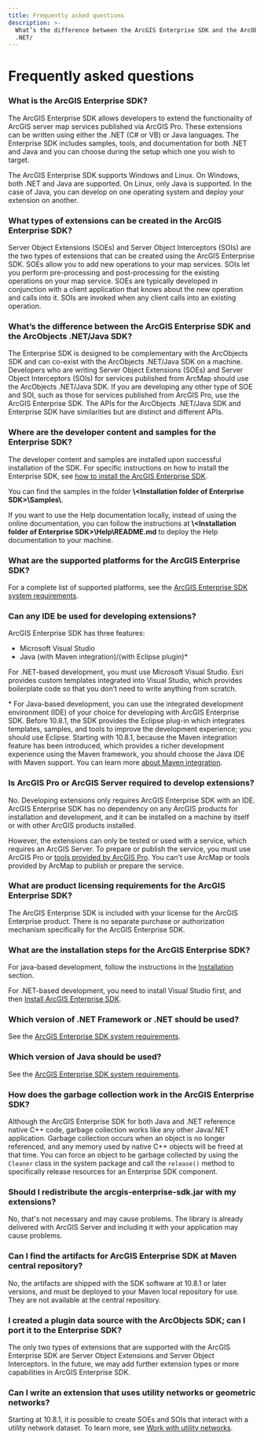 ```yaml
---
title: Frequently asked questions
description: >-
  What’s the difference between the ArcGIS Enterprise SDK and the ArcObjects
  .NET/
---
```


# Frequently asked questions


### What is the ArcGIS Enterprise SDK?

The ArcGIS Enterprise SDK allows developers to extend the functionality of ArcGIS server map services published via ArcGIS Pro. These extensions can be written using either the .NET (C# or VB) or Java languages. The Enterprise SDK includes samples, tools, and documentation for both .NET and Java and you can choose during the setup which one you wish to target.

The ArcGIS Enterprise SDK supports Windows and Linux. On Windows, both .NET and Java are supported. On Linux, only Java is supported. In the case of Java, you can develop on one operating system and deploy your extension on another.

### What types of extensions can be created in the ArcGIS Enterprise SDK?

Server Object Extensions (SOEs) and Server Object Interceptors (SOIs) are the two types of extensions that can be created using the ArcGIS Enterprise SDK. SOEs allow you to add new operations to your map services. SOIs let you perform pre-processing and post-processing for the existing operations on your map service. SOEs are typically developed in conjunction with a client application that knows about the new operation and calls into it. SOIs are invoked when any client calls into an existing operation.

### What’s the difference between the ArcGIS Enterprise SDK and the ArcObjects .NET/Java SDK?

The Enterprise SDK is designed to be complementary with the ArcObjects SDK and can co-exist with the ArcObjects .NET/Java SDK on a machine. Developers who are writing Server Object Extensions (SOEs) and Server Object Interceptors (SOIs) for services published from ArcMap should use the ArcObjects .NET/Java SDK. If you are developing any other type of SOE and SOI, such as those for services published from ArcGIS Pro, use the ArcGIS Enterprise SDK. The APIs for the ArcObjects .NET/Java SDK and Enterprise SDK have similarities but are distinct and different APIs.

### Where are the developer content and samples for the Enterprise SDK?

The developer content and samples are installed upon successful installation of the SDK. For specific instructions on how to install the Enterprise SDK, see [how to install the ArcGIS Enterprise SDK](../install-arcgis-enterprise-sdk-java/). 

You can find the samples in the folder **\\&lt;Installation folder of Enterprise SDK>\\Samples\\**.

If you want to use the Help documentation locally, instead of using the online documentation, you can follow the instructions at **\\&lt;Installation folder of Enterprise SDK>\\Help\\README.md** to deploy the Help documentation to your machine.

### What are the supported platforms for the ArcGIS Enterprise SDK?

For a complete list of supported platforms, see the [ArcGIS Enterprise SDK system requirements](https://enterprise.arcgis.com/en/system-requirements/latest/windows/arcgis-enterprise-sdk-system-requirements.htm).

### Can any IDE be used for developing extensions?

ArcGIS Enterprise SDK has three features:

-   Microsoft Visual Studio
-   Java (with Maven integration)/(with Eclipse plugin)*

For .NET-based development, you must use Microsoft Visual Studio. Esri provides custom templates integrated into Visual Studio, which provides boilerplate code so that you don’t need to write anything from scratch.

\* For Java-based development, you can use the integrated development environment (IDE) of your choice for developing with ArcGIS Enterprise SDK. Before 10.8.1, the SDK provides the Eclipse plug-in which integrates templates, samples, and tools to improve the development experience; you should use Eclipse. Starting with 10.8.1, because the Maven integration feature has been introduced, which provides a richer development experience using the Maven framework, you should choose the Java IDE with Maven support. You can learn more [about Maven integration](../../java/about-maven-integration/).

### Is ArcGIS Pro or ArcGIS Server required to develop extensions?

No. Developing extensions only requires ArcGIS Enterprise SDK with an IDE. ArcGIS Enterprise SDK has no dependency on any ArcGIS products for installation and development, and it can be installed on a machine by itself or with other ArcGIS products installed. 

However, the extensions can only be tested or used with a service, which requires an ArcGIS Server. To prepare or publish the service, you must use ArcGIS Pro or [tools provided by ArcGIS Pro](https://pro.arcgis.com/en/pro-app/tool-reference/server/an-overview-of-the-publishing-toolset.htm). You can't use ArcMap or tools provided by ArcMap to publish or prepare the service.

### What are product licensing requirements for the ArcGIS Enterprise SDK?

The ArcGIS Enterprise SDK is included with your license for the ArcGIS Enterprise product. There is no separate purchase or authorization mechanism specifically for the ArcGIS Enterprise SDK.

### What are the installation steps for the ArcGIS Enterprise SDK?

For java-based development, follow the instructions in the [Installation](../../java/installation-java/) section.

For .NET-based development, you need to install Visual Studio first, and then [Install ArcGIS Enterprise SDK](../../net/installation-net/).

### Which version of .NET Framework or .NET should be used?

See the [ArcGIS Enterprise SDK system requirements](https://enterprise.arcgis.com/en/system-requirements/latest/windows/arcgis-enterprise-sdk-system-requirements.htm).

### Which version of Java should be used?

See the [ArcGIS Enterprise SDK system requirements](https://enterprise.arcgis.com/en/system-requirements/latest/windows/arcgis-enterprise-sdk-system-requirements.htm).

### How does the garbage collection work in the ArcGIS Enterprise SDK?

Although the ArcGIS Enterprise SDK for both Java and .NET reference native C++ code, garbage collection works like any other Java/.NET application. Garbage collection occurs when an object is no longer referenced, and any memory used by native C++ objects will be freed at that time. You can force an object to be garbage collected by using the `Cleaner` class in the system package and call the `release()` method to specifically release resources for an Enterprise SDK component.

### Should I redistribute the arcgis-enterprise-sdk.jar with my extensions?

No, that's not necessary and may cause problems. The library is already delivered with ArcGIS Server and including it with your application may cause problems.

### Can I find the artifacts for ArcGIS Enterprise SDK at Maven central repository?
No, the artifacts are shipped with the SDK software at 10.8.1 or later versions, and must be deployed to your Maven local repository for use. They are not available at the central repository.

### I created a plugin data source with the ArcObjects SDK; can I port it to the Enterprise SDK?

The only two types of extensions that are supported with the ArcGIS Enterprise SDK are Server Object Extensions and Server Object Interceptors. In the future, we may add further extension types or more capabilities in ArcGIS Enterprise SDK.

### Can I write an extension that uses utility networks or geometric networks?

Starting at 10.8.1, it is possible to create SOEs and SOIs that interact with a utility network dataset. To learn more, see [Work with utility networks](../work-with-utility-networks-java/).
